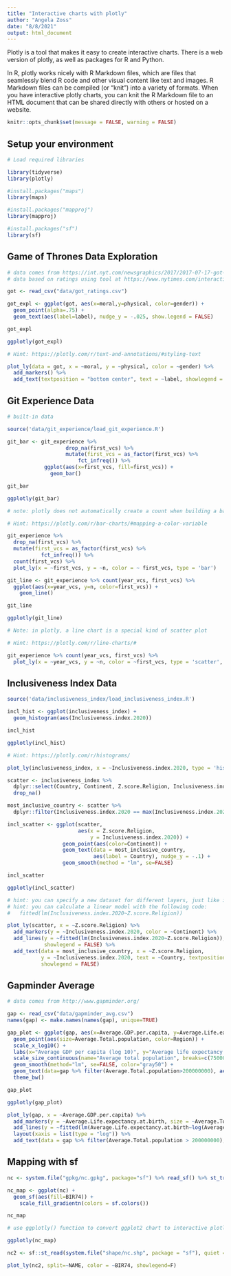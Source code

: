 ```yaml
---
title: "Interactive charts with plotly"
author: "Angela Zoss"
date: "8/8/2021"
output: html_document
---
```


Plotly is a tool that makes it easy to create interactive charts. There is a web version of plotly, as well as packages for R and Python.

In R, plotly works nicely with R Markdown files, which are files that seamlessly blend R code and other visual content like text and images. R Markdown files can be compiled (or "knit") into a variety of formats. When you have interactive plotly charts, you can knit the R Markdown file to an HTML document that can be shared directly with others or hosted on a website.

```r
knitr::opts_chunk$set(message = FALSE, warning = FALSE)
```

## Setup your environment

```r

# Load required libraries

library(tidyverse)
library(plotly)

#install.packages("maps")
library(maps)

#install.packages("mapproj")
library(mapproj)

#install.packages("sf")
library(sf)


```

## Game of Thrones Data Exploration

```r

# data comes from https://int.nyt.com/newsgraphics/2017/2017-07-17-got-matrix/mean.json
# data based on ratings using tool at https://www.nytimes.com/interactive/2017/08/09/upshot/game-of-thrones-chart.html

got <- read_csv("data/got_ratings.csv")

got_expl <- ggplot(got, aes(x=moral,y=physical, color=gender)) + 
  geom_point(alpha=.75) + 
  geom_text(aes(label=label), nudge_y = -.025, show.legend = FALSE)

got_expl

```

```r

ggplotly(got_expl)

```

```r

# Hint: https://plotly.com/r/text-and-annotations/#styling-text

plot_ly(data = got, x = ~moral, y = ~physical, color = ~gender) %>%
  add_markers() %>%
  add_text(textposition = "bottom center", text = ~label, showlegend = FALSE)

```

## Git Experience Data

```r

# built-in data

source('data/git_experience/load_git_experience.R')

git_bar <- git_experience %>%
                   drop_na(first_vcs) %>%
                   mutate(first_vcs = as_factor(first_vcs) %>% 
                       fct_infreq()) %>%
            ggplot(aes(x=first_vcs, fill=first_vcs)) +
              geom_bar()

git_bar

```

```r

ggplotly(git_bar)

```

```r

# note: plotly does not automatically create a count when building a bar chart

# Hint: https://plotly.com/r/bar-charts/#mapping-a-color-variable

git_experience %>%
  drop_na(first_vcs) %>%
  mutate(first_vcs = as_factor(first_vcs) %>% 
           fct_infreq()) %>%
  count(first_vcs) %>%
  plot_ly(x = ~first_vcs, y = ~n, color = ~ first_vcs, type = 'bar')

```

```r

git_line <- git_experience %>% count(year_vcs, first_vcs) %>%
  ggplot(aes(x=year_vcs, y=n, color=first_vcs)) +
    geom_line()

git_line

```

```r

ggplotly(git_line)

```

```r

# Note: in plotly, a line chart is a special kind of scatter plot

# Hint: https://plotly.com/r/line-charts/#

git_experience %>% count(year_vcs, first_vcs) %>%
  plot_ly(x = ~year_vcs, y = ~n, color = ~first_vcs, type = 'scatter', mode = 'lines')

```

## Inclusiveness Index Data

```r

source('data/inclusiveness_index/load_inclusiveness_index.R')

incl_hist <- ggplot(inclusiveness_index) +
  geom_histogram(aes(Inclusiveness.index.2020))

incl_hist

```

```r

ggplotly(incl_hist)

```

```r

# Hint: https://plotly.com/r/histograms/

plot_ly(inclusiveness_index, x = ~Inclusiveness.index.2020, type = 'histogram')

```

```r

scatter <- inclusiveness_index %>% 
  dplyr::select(Country, Continent, Z.score.Religion, Inclusiveness.index.2020) %>% 
  drop_na()

most_inclusive_country <- scatter %>%
  dplyr::filter(Inclusiveness.index.2020 == max(Inclusiveness.index.2020, na.rm=TRUE))

incl_scatter <- ggplot(scatter, 
                       aes(x = Z.score.Religion, 
                           y = Inclusiveness.index.2020)) +
                  geom_point(aes(color=Continent)) +
                  geom_text(data = most_inclusive_country, 
                            aes(label = Country), nudge_y = -.1) +
                  geom_smooth(method = "lm", se=FALSE)

incl_scatter

```

```r

ggplotly(incl_scatter)

```

```r

# hint: you can specify a new dataset for different layers, just like in ggplot2
# hint: you can calculate a linear model with the following code: 
#   fitted(lm(Inclusiveness.index.2020~Z.score.Religion))

plot_ly(scatter, x = ~Z.score.Religion) %>%
  add_markers(y = ~Inclusiveness.index.2020, color = ~Continent) %>%
  add_lines(y = ~fitted(lm(Inclusiveness.index.2020~Z.score.Religion)), 
            showlegend = FALSE) %>%
  add_text(data = most_inclusive_country, x = ~Z.score.Religion, 
           y = ~Inclusiveness.index.2020, text = ~Country, textposition="bottom center",
           showlegend = FALSE)

```

## Gapminder Average

```r

# data comes from http://www.gapminder.org/

gap <- read_csv("data/gapminder_avg.csv")
names(gap) <- make.names(names(gap), unique=TRUE)

gap_plot <- ggplot(gap, aes(x=Average.GDP.per.capita, y=Average.Life.expectancy.at.birth)) +
  geom_point(aes(size=Average.Total.population, color=Region)) +
  scale_x_log10() + 
  labs(x="Average GDP per capita (log 10)", y="Average life expectancy at birth", title="Averages across all years of the traditional Gapminder dataset") +
  scale_size_continuous(name="Average total population", breaks=c(7500000,75000000,750000000),labels=c("7.5 million","75 million","750 million")) +
  geom_smooth(method="lm", se=FALSE, color="gray50") +
  geom_text(data=gap %>% filter(Average.Total.population>200000000), aes(label=Country)) +
  theme_bw()

gap_plot

```

```r

ggplotly(gap_plot)

```

```r

plot_ly(gap, x = ~Average.GDP.per.capita) %>%
  add_markers(y = ~Average.Life.expectancy.at.birth, size = ~Average.Total.population, color = ~Region) %>%
  add_lines(y = ~fitted(lm(Average.Life.expectancy.at.birth~log(Average.GDP.per.capita))),showlegend = F, line = list(color = '#555555')) %>%
  layout(xaxis = list(type = "log")) %>%
  add_text(data = gap %>% filter(Average.Total.population > 200000000), y = ~Average.Life.expectancy.at.birth, text = ~Country, textposition="top center", showlegend=F)


```

## Mapping with sf

```r

nc <- system.file("gpkg/nc.gpkg", package="sf") %>% read_sf() %>% st_transform(32119)

nc_map <- ggplot(nc) +
  geom_sf(aes(fill=BIR74)) +
    scale_fill_gradientn(colors = sf.colors())

nc_map

```

```r

# use ggplotly() function to convert ggplot2 chart to interactive plotly chart

ggplotly(nc_map)

```

```r

nc2 <- sf::st_read(system.file("shape/nc.shp", package = "sf"), quiet = TRUE)

plot_ly(nc2, split=~NAME, color = ~BIR74, showlegend=F)

```
